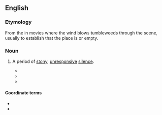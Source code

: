 ==English==

===Etymology===
From the {{l|en|motif}} in {{l|en|western}} movies where the wind blows tumbleweeds through the scene, usually to establish that the place is {{l|en|desolate}} or empty.

===Noun===
{{en-noun}}

# {{lb|en|British|figuratively|broadcasting}} A period of [[stony]], [[unresponsive]] [[silence]].
#* {{quote-news
|date=July 14th, 2004
|author=Laura Davis
|title=Arts Diary: STAGE QUIZ
|work=Daily Post
|location=Liverpool, England
|url=http://www.highbeam.com/doc/1G1-119259724.html
|passage=…real life television news quizzes have the benefit of careful editing to remove the '''tumbleweed moments'''.}}
#* {{quote-book
|date=April 1st, 2005
|author=Trevor Wright
|title=How to Be a Brilliant English Teacher
|page=78
|publisher=Routledge
|ISBN=978-0415332460
|passage=When you’re wondering if they might just sit there self-consciously not saying anything (a '''tumbleweed moment''') you need to get away from the centre-front, start moving around.}}
#* {{quote-news
|date=December 19th, 2005
|author=Robert Stansfield
|title=Gimp ad to shame litter louts
|work=The Mirror
|location=London, England
|passage=Peter Gibson, of Keep Britain Tidy, said: “in a world of daft pranks, we want littering to be that '''tumbleweed moment''', the joke that falls flat on its face.”}}
#: {{syn|en|dead air}}

====Coordinate terms====
* {{l|en|crickets}}
* {{l|en|deafening silence}}